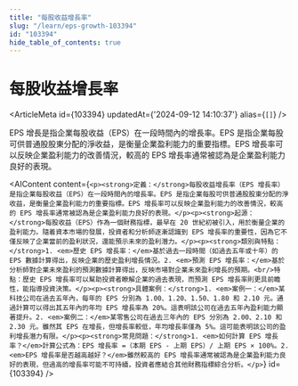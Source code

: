 ```yaml
---
title: "每股收益增長率"
slug: "/learn/eps-growth-103394"
id: "103394"
hide_table_of_contents: true
---
```



# 每股收益增長率

<ArticleMeta id={103394} updatedAt={'2024-09-12 14:10:37'} alias={`[]`} />
<div className='border-solid border-b border-t-0 my-4 border-[var(--ifm-color-gray-300)]' />

EPS 增長是指企業每股收益（EPS）在一段時間內的增長率。EPS 是指企業每股可供普通股股東分配的淨收益，是衡量企業盈利能力的重要指標。EPS 增長率可以反映企業盈利能力的改善情況，較高的 EPS 增長率通常被認為是企業盈利能力良好的表現。

<AIContent content={`<p><strong>定義：</strong>每股收益增長率（EPS 增長率）是指企業每股收益（EPS）在一段時間內的增長率。EPS 是指企業每股可供普通股股東分配的淨收益，是衡量企業盈利能力的重要指標。EPS 增長率可以反映企業盈利能力的改善情況，較高的 EPS 增長率通常被認為是企業盈利能力良好的表現。</p><p><strong>起源：</strong>每股收益（EPS）作為一個財務指標，最早在 20 世紀初被引入，用於衡量企業的盈利能力。隨着資本市場的發展，投資者和分析師逐漸認識到 EPS 增長率的重要性，因為它不僅反映了企業當前的盈利狀況，還能預示未來的盈利潛力。</p><p><strong>類別與特點：</strong>1. <em>歷史 EPS 增長率：</em>基於過去一段時間（如過去五年或十年）的 EPS 數據計算得出，反映企業的歷史盈利增長情況。2. <em>預測 EPS 增長率：</em>基於分析師對企業未來盈利的預測數據計算得出，反映市場對企業未來盈利增長的預期。<br/>特點：歷史 EPS 增長率可以幫助投資者瞭解企業的過去表現，而預測 EPS 增長率則更具前瞻性，能指導投資決策。</p><p><strong>具體案例：</strong>1. <em>案例一：</em>某科技公司在過去五年內，每年的 EPS 分別為 1.00、1.20、1.50、1.80 和 2.10 元。通過計算可以得出其五年內的年均 EPS 增長率為 20%。這表明該公司在過去五年內盈利能力顯著提升。2. <em>案例二：</em>某零售公司在過去三年內的 EPS 分別為 2.00、2.10 和 2.30 元。雖然其 EPS 在增長，但增長率較低，年均增長率僅為 5%。這可能表明該公司的盈利增長潛力有限。</p><p><strong>常見問題：</strong>1. <em>如何計算 EPS 增長率？</em>計算公式為：EPS 增長率 =（本期 EPS - 上期 EPS）/ 上期 EPS × 100%。2. <em>EPS 增長率是否越高越好？</em>雖然較高的 EPS 增長率通常被認為是企業盈利能力良好的表現，但過高的增長率可能不可持續，投資者應結合其他財務指標綜合分析。</p>`} id={103394} />

